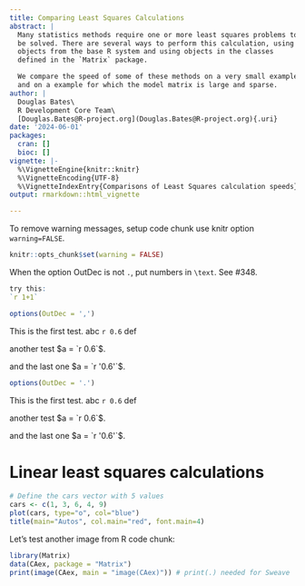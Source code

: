 ```yaml
---
title: Comparing Least Squares Calculations
abstract: |
  Many statistics methods require one or more least squares problems to
  be solved. There are several ways to perform this calculation, using
  objects from the base R system and using objects in the classes
  defined in the `Matrix` package.

  We compare the speed of some of these methods on a very small example
  and on a example for which the model matrix is large and sparse.
author: |
  Douglas Bates\
  R Development Core Team\
  [Douglas.Bates@R-project.org](Douglas.Bates@R-project.org){.uri}
date: '2024-06-01'
packages:
  cran: []
  bioc: []
vignette: |-
  %\VignetteEngine{knitr::knitr}
  %\VignetteEncoding{UTF-8}
  %\VignetteIndexEntry{Comparisons of Least Squares calculation speeds}
output: rmarkdown::html_vignette

---
```


::: article
To remove warning messages, setup code chunk use knitr option
`warning=FALSE`.

``` r
knitr::opts_chunk$set(warning = FALSE)
```

When the option OutDec is not `.`, put numbers in `\text`. See #348.

``` r
try this:
`r 1+1`
```

``` r
options(OutDec = ',')
```

This is the first test. abc `r 0.6` def

another test $a = `r 0.6`$.

and the last one $a = `r '0.6'`$.

``` r
options(OutDec = '.')
```

This is the first test. abc `r 0.6` def

another test $a = `r 0.6`$.

and the last one $a = `r '0.6'`$.

# Linear least squares calculations {#sec:LeastSquares}

``` r
# Define the cars vector with 5 values
cars <- c(1, 3, 6, 4, 9)
plot(cars, type="o", col="blue")
title(main="Autos", col.main="red", font.main=4)
```

Let's test another image from R code chunk:

``` r
library(Matrix)
data(CAex, package = "Matrix")
print(image(CAex, main = "image(CAex)")) # print(.) needed for Sweave
```
:::
